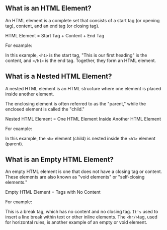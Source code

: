 
## What is an HTML Element?

An HTML element is a complete set that consists of a start tag (or opening tag), content, and an end tag (or closing tag).

HTML Element = Start Tag + Content + End Tag

For example:

<CodePreview code={h1Code} />

In this example, `<h1>` is the start tag, "This is our first heading" is the content, and
`</h1>` is the end tag. Together, they form an HTML element.

## What is a Nested HTML Element?

A nested HTML element is an HTML structure where one element is placed inside another element.

The enclosing element is often referred to as the "parent," while the enclosed element is called the "child."

Nested HTML Element = One HTML Element Inside Another HTML Element

For example:

<CodePreview code={nestedCode} />

In this example, the `<b>` element (child) is nested inside the `<h1>` element (parent).

## What is an Empty HTML Element?

An empty HTML element is one that does not have a closing tag or content. These elements are also known as "void elements" or "self-closing elements."

Empty HTML Element = Tags with No Content

For example:

<CodePreview code={brCode} />

This is a break tag, which has no content and no closing tag. `It's` used to insert a line break within text or other inline elements. The `<hr/>`tag, used for horizontal rules, is another example of an empty or void element.
